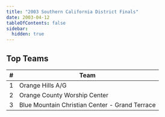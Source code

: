 ```yaml
---
title: "2003 Southern California District Finals"
date: 2003-04-12
tableOfContents: false
sidebar:
  hidden: true
---
```


## Top Teams

|    # | Team                                           |
| ---: | ---------------------------------------------- |
|    1 | Orange Hills A/G                               |
|    2 | Orange County Worship Center                   |
|    3 | Blue Mountain Christian Center - Grand Terrace |
